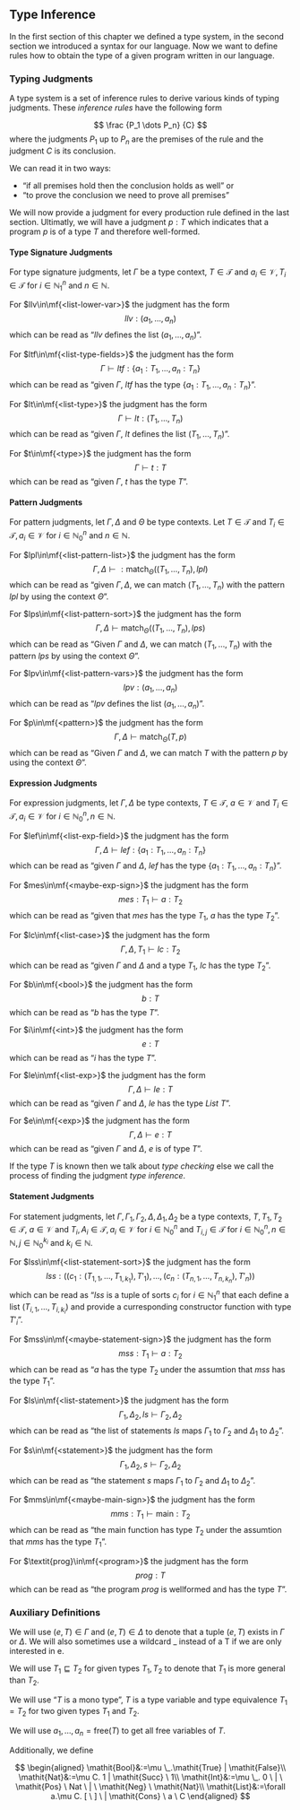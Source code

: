 \setcounter{section}{3}
\setcounter{subsection}{2}

## Type Inference

In the first section of this chapter we defined a type system, in the second section we introduced a syntax for our language. Now we want to define rules how to obtain the type of a given program written in our language.

### Typing Judgments

A type system is a set of inference rules to derive various kinds of typing judgments. These _inference rules_ have the following form

$$
\frac
{P_1 \dots P_n}
{C}
$$
where the judgments $P_1$ up to $P_n$ are the premises of the rule and the judgment $C$ is its conclusion.

We can read it in two ways:

* "if all premises hold then the conclusion holds as well" or
* "to prove the conclusion we need to prove all premises"

We will now provide a judgment for every production rule defined in the last section. Ultimatly, we will have a judgment $p:T$ which indicates that a program $p$ is of a type $T$ and therefore well-formed.

#### Type Signature Judgments

For type signature judgments, let $\Gamma$ be a type context, $T\in\mathcal{T}$ and $a_i\in\mathcal{V},T_i\in\mathcal{T}$ for $i\in\mathbb{N}_1^n$ and $n\in\mathbb{N}$.

For $llv\in\mf{<list-lower-var>}$ the judgment has the form
$$llv:(a_1,\dots,a_n)$$
which can be read as "$llv$ defines the list $(a_1,\dots,a_n$)".

For $ltf\in\mf{<list-type-fields>}$ the judgment has the form
$$\Gamma\vdash ltf:\{a_1:T_1,\dots,a_n:T_n\}$$
which can be read as "given $\Gamma$, $ltf$ has the type $\{a_1:T_1,\dots,a_n:T_n\}$".

For $lt\in\mf{<list-type>}$ the judgment has the form
$$\Gamma\vdash lt:(T_1,\dots,T_n)$$
which can be read as "given $\Gamma$, $lt$ defines the list $(T_1,\dots,T_n)$".

For $t\in\mf{<type>}$ the judgment has the form
$$\Gamma\vdash t:T$$
which can be read as "given $\Gamma$, $t$ has the type $T$".

#### Pattern Judgments

For pattern judgments, let $\Gamma,\Delta$ and $\Theta$ be type contexts. Let $T\in\mathcal{T}$ and $T_i\in\mathcal{T},a_i\in\mathcal{V}$ for $i\in\mathbb{N}_0^n$ and $n\in\mathbb{N}$.

For $lpl\in\mf{<list-pattern-list>}$ the judgment has the form
$$\Gamma,\Delta\vdash:\text{match}_\Theta ((T_1,\dots,T_n),lpl)$$
which can be read as "given $\Gamma,\Delta$, we can match $(T_1,\dots,T_n)$ with the pattern $lpl$ by using the context $\Theta$".

For $lps\in\mf{<list-pattern-sort>}$ the judgment has the form
$$\Gamma,\Delta\vdash\text{match}_\Theta ((T_1,\dots,T_n),lps)$$
which can be read as "Given $\Gamma$ and $\Delta$, we can match $(T_1,\dots,T_n)$ with the pattern $lps$ by using the context $\Theta$".

For $lpv\in\mf{<list-pattern-vars>}$ the judgment has the form
$$lpv:(a_1,\dots,a_n)$$
which can be read as "$lpv$ defines the list $(a_1,\dots,a_n)$".

For $p\in\mf{<pattern>}$ the judgment has the form
$$\Gamma,\Delta\vdash\text{match}_\Theta(T,p)$$
which can be read as "Given $\Gamma$ and $\Delta$, we can match $T$ with the pattern $p$ by using the context $\Theta$".

#### Expression Judgments

For expression judgments, let $\Gamma,\Delta$ be type contexts, $T\in\mathcal{T}$, $a\in\mathcal{V}$ and $T_i\in\mathcal{T},a_i\in\mathcal{V}$ for $i\in\mathbb{N}_0^n,n\in\mathbb{N}$.

For $lef\in\mf{<list-exp-field>}$ the judgment has the form
$$\Gamma,\Delta\vdash lef:\{a_1:T_1,\dots, a_n:T_n\}$$
which can be read as "given $\Gamma$ and $\Delta$, $lef$ has the type $\{a_1:T_1,\dots,a_n:T_n\}$".

For $mes\in\mf{<maybe-exp-sign>}$ the judgment has the form
$$mes:T_1\vdash a:T_2$$
which can be read as "given that $mes$ has the type $T_1$, $a$ has the type $T_2$".

For $lc\in\mf{<list-case>}$ the judgment has the form
$$\Gamma,\Delta,T_1\vdash lc:T_2$$
which can be read as "given $\Gamma$ and $\Delta$ and a type $T_1$, $lc$ has the type $T_2$".

For $b\in\mf{<bool>}$ the judgment has the form
$$b:T$$
which can be read as "$b$ has the type $T$".

For $i\in\mf{<int>}$ the judgment has the form
$$e:T$$
which can be read as "$i$ has the type $T$".

For $le\in\mf{<list-exp>}$ the judgment has the form
$$\Gamma,\Delta\vdash le:T$$
which can be read as "given $\Gamma$ and $\Delta$, $le$ has the type $\mathit{List} \ T$".

For $e\in\mf{<exp>}$ the judgment has the form
$$\Gamma,\Delta\vdash e:T$$
which can be read as "given $\Gamma$ and $\Delta$, $e$ is of type $T$".

If the type $T$ is known then we talk about _type checking_ else we call the process of finding the judgment _type inference_.

#### Statement Judgments

For statement judgments, let $\Gamma,\Gamma_1,\Gamma_2,\Delta,\Delta_1,\Delta_2$ be a type contexts, $T,T_1,T_2\in\mathcal{T}$, $a\in\mathcal{V}$ and $T_i,A_i\in\mathcal{T},a_i\in\mathcal{V}$ for $i\in\mathbb{N}_0^n$
and $T_{i,j}\in\mathcal{T}$ for $i\in\mathbb{N}_0^n,n\in\mathbb{N},j\in\mathbb{N}_0^{k_i}$ and $k_i\in\mathbb{N}$.

For $lss\in\mf{<list-statement-sort>}$ the judgment has the form
$$lss:((c_1:(T_{1,1}, \dots,T_{1,k_1}),T'_1),\dots,(c_n:(T_{n,1}, \dots,T_{n,k_n}),T'_n))$$
which can be read as "$lss$ is a tuple of sorts $c_i$ for $i\in\mathbb{N}_1^n$ that each define a list $(T_{i,1},\dots,T_{i,k_i})$ and provide a curresponding constructor function with type $T'_i$".

For $mss\in\mf{<maybe-statement-sign>}$ the judgment has the form
$$mss:T_1\vdash a:T_2$$
which can be read as "$a$ has the type $T_2$ under the assumtion that $mss$ has the type $T_1$".

For $ls\in\mf{<list-statement>}$ the judgment has the form
$$\Gamma_1,\Delta_2,ls\vdash \Gamma_2,\Delta_2$$
which can be read as "the list of statements $ls$ maps $\Gamma_1$ to $\Gamma_2$ and $\Delta_1$ to $\Delta_2$".

For $s\in\mf{<statement>}$ the judgment has the form
$$\Gamma_1,\Delta_2,s\vdash \Gamma_2,\Delta_2$$
which can be read as "the statement $s$ maps $\Gamma_1$ to $\Gamma_2$ and $\Delta_1$ to $\Delta_2$".

For $mms\in\mf{<maybe-main-sign>}$ the judgment has the form
$$mms:T_1\vdash \text{main}:T_2$$
which can be read as "the main function has type $T_2$ under the assumtion that $mms$ has the type $T_1$".

For $\textit{prog}\in\mf{<program>}$ the judgment has the form
$$\textit{prog}:T$$
which can be read as "the program $prog$ is wellformed and has the type $T$".

### Auxiliary Definitions

We will use $(e,T)\in\Gamma$ and $(e,T)\in\Delta$ to denote that a tuple $(e,T)$ exists in $\Gamma$ or $\Delta$. We will also sometimes use a wildcard $\_$ instead of a T if we are only interested in e.

We will use $T_1 \sqsubseteq T_2$ for given types $T_1,T_2$ to denote that $T_1$ is more general than $T_2$.

We will use "$T \text{ is a mono type}$", $T \text{ is a type variable}$ and type equivalence $T_1 = T_2$ for two given types $T_1$ and $T_2$.

We will use ${a_1,\dots,a_n}=\text{free}(T)$ to get all free variables of $T$.

Additionally, we define

$$
\begin{aligned}
\mathit{Bool}&:=\mu \_.\mathit{True} | \mathit{False}\\
\mathit{Nat}&:=\mu C. 1 | \mathit{Succ} \ 1\\
\mathit{Int}&:=\mu \_. 0 \ | \ \mathit{Pos} \ Nat \ | \ \mathit{Neg} \ \mathit{Nat}\\
\mathit{List}&:=\forall a.\mu C. [ \ ] \ | \mathit{Cons} \ a \ C
\end{aligned}
$$
